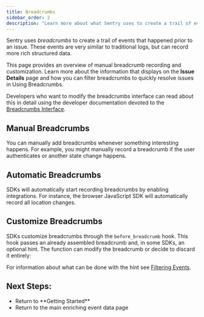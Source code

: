 ```yaml
---
title: Breadcrumbs
sidebar_order: 2
description: "Learn more about what Sentry uses to create a trail of events (breadcrumbs) that happened prior to an issue."
---
```


Sentry uses _breadcrumbs_ to create a trail of events that happened prior to an issue. These events are very similar to traditional logs, but can record more rich structured data.

This page provides an overview of manual breadcrumb recording and customization. Learn more about the information that displays on the **Issue Details** page and how you can filter breadcrumbs to quickly resolve issues in <Link to="/product/error-monitoring/breadcrumbs">Using Breadcrumbs</Link>.

<Alert level="" title="Learn about SDK usage"><markdown>

Developers who want to modify the breadcrumbs interface can read about this in detail using the developer documentation devoted to the [Breadcrumbs Interface](https://develop.sentry.dev/sdk/event-payloads/breadcrumbs/).

</markdown></Alert>

## Manual Breadcrumbs

You can manually add breadcrumbs whenever something interesting happens. For example, you might manually record a breadcrumb if the user authenticates or another state change happens.

<PlatformContent includePath="breadcrumbs-example" />

## Automatic Breadcrumbs

SDKs will automatically start recording breadcrumbs by enabling integrations. For instance, the browser JavaScript SDK will automatically record all location changes.

<PlatformContent includePath="before-breadcrumb"><markdown>

## Customize Breadcrumbs

SDKs customize breadcrumbs through the `before_breadcrumb` hook. This hook passes an already assembled breadcrumb and, in some SDKs, an optional
hint. The function can modify the breadcrumb or decide to discard it entirely:

For information about what can be done with the hint see [Filtering Events](/error-reporting/configuration/filtering/#before-breadcrumb).

</markdown></PlatformContent>

## Next Steps:

- <Link to="../">Return to **Getting Started**</Link>
- <Link to="./">Return to the main enriching event data page</Link>
